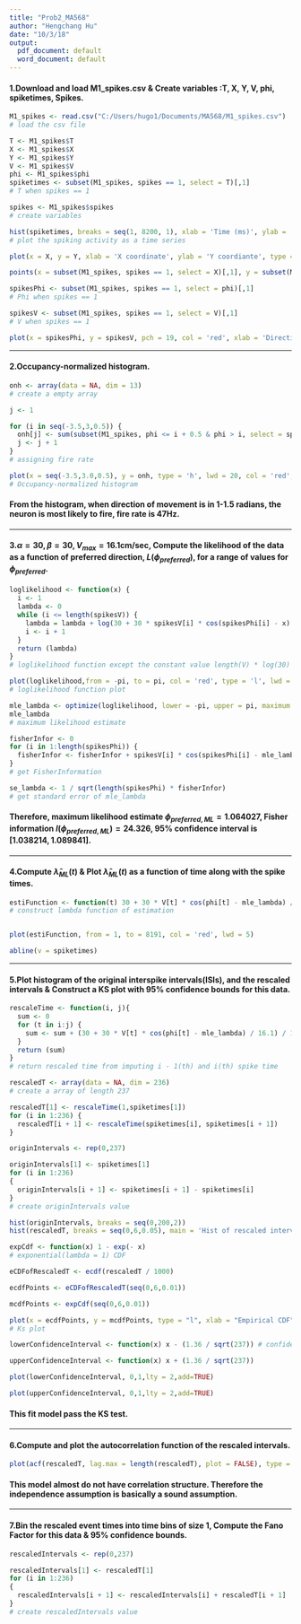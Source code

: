 ```yaml
---
title: "Prob2_MA568"
author: "Hengchang Hu"
date: "10/3/18"
output:
  pdf_document: default
  word_document: default
---
```


#### 1.Download and load M1_spikes.csv & Create variables :T, X, Y, V, phi, spiketimes, Spikes.

```r
M1_spikes <- read.csv("C:/Users/hugo1/Documents/MA568/M1_spikes.csv")
# load the csv file

T <- M1_spikes$T 
X <- M1_spikes$X
Y <- M1_spikes$Y
V <- M1_spikes$V
phi <- M1_spikes$phi
spiketimes <- subset(M1_spikes, spikes == 1, select = T)[,1]
# T when spikes == 1

spikes <- M1_spikes$spikes
# create variables

hist(spiketimes, breaks = seq(1, 8200, 1), xlab = 'Time (ms)', ylab = '', main = 'Spiking activity as time series')
# plot the spiking activity as a time series

plot(x = X, y = Y, xlab = 'X coordinate', ylab = 'Y coordiante', type = 'l')

points(x = subset(M1_spikes, spikes == 1, select = X)[,1], y = subset(M1_spikes, spikes == 1, select = Y)[,1], col = 'red', pch = 19)

spikesPhi <- subset(M1_spikes, spikes == 1, select = phi)[,1]
# Phi when spikes == 1

spikesV <- subset(M1_spikes, spikes == 1, select = V)[,1]
# V when spikes == 1

plot(x = spikesPhi, y = spikesV, pch = 19, col = 'red', xlab = 'Direction', ylab = 'Speed')
```

* * *

#### 2.Occupancy-normalized histogram.

```r
onh <- array(data = NA, dim = 13)
# create a empty array

j <- 1

for (i in seq(-3.5,3,0.5)) {
  onh[j] <- sum(subset(M1_spikes, phi <= i + 0.5 & phi > i, select = spikes)[,1]) / length(subset(M1_spikes, phi <= i + 0.5 & phi > i, select = spikes)[,1])
  j <- j + 1
}
# assigning fire rate

plot(x = seq(-3.5,3.0,0.5), y = onh, type = 'h', lwd = 20, col = 'red', xlab = 'Direction', ylab = 'Fire rate')
# Occupancy-normalized histogram
```

#### From the histogram, when direction of movement is in 1-1.5 radians, the neuron is most likely to fire, fire rate is 47Hz.

* * * 

#### 3.$\alpha = 30, \beta = 30, V_{max} = 16.1$cm/sec, Compute the likelihood of the data as a function of preferred direction, $L(\phi_{preferred})$, for a range of values for $\phi_{preferred}$.

```r
loglikelihood <- function(x) {
  i <- 1
  lambda <- 0
  while (i <= length(spikesV)) {
    lambda = lambda + log(30 + 30 * spikesV[i] * cos(spikesPhi[i] - x) / 16.1)
    i <- i + 1
  }
  return (lambda)
}
# loglikelihood function except the constant value length(V) * log(30)

plot(loglikelihood,from = -pi, to = pi, col = 'red', type = 'l', lwd = 5, xlab = 'Lambda preferred', ylab = 'LogLikelihood')
# loglikelihood function plot

mle_lambda <- optimize(loglikelihood, lower = -pi, upper = pi, maximum = TRUE)$maximum
mle_lambda
# maximum likelihood estimate

fisherInfor <- 0
for (i in 1:length(spikesPhi)) {
  fisherInfor <- fisherInfor + spikesV[i] * cos(spikesPhi[i] - mle_lambda) / (16.1 + spikesV[i] * cos(spikesPhi[i] - mle_lambda)) + spikesV[i] * spikesV[i] * sin(spikesPhi[i] - mle_lambda) * sin(spikesPhi[i] - mle_lambda) / (16.1 + spikesV[i] * cos(spikesPhi[i] - mle_lambda)) / (16.1 + spikesV[i] * cos(spikesPhi[i] - mle_lambda))
}
# get FisherInformation

se_lambda <- 1 / sqrt(length(spikesPhi) * fisherInfor)
# get standard error of mle_lambda
```

#### Therefore, maximum likelihood estimate $\phi_{preferred,ML} = 1.064027$, Fisher information $I(\phi_{preferred,ML}) = 24.326$, 95% confidence interval is $[1.038214,1.089841]$.

* * *

#### 4.Compute $\hat{\lambda}_{ML}(t)$ & Plot $\hat{\lambda}_{ML}(t)$ as a function of time along with the spike times.

```r
estiFunction <- function(t) 30 + 30 * V[t] * cos(phi[t] - mle_lambda) / 16.1
# construct lambda function of estimation 


plot(estiFunction, from = 1, to = 8191, col = 'red', lwd = 5)

abline(v = spiketimes)
```

* * * 

#### 5.Plot histogram of the original interspike intervals(ISIs), and the rescaled intervals & Construct a KS plot with 95% confidence bounds for this data.

```r
rescaleTime <- function(i, j){
  sum <- 0
  for (t in i:j) {
    sum <- sum + (30 + 30 * V[t] * cos(phi[t] - mle_lambda) / 16.1) / 1000
  }
  return (sum)
}
# return rescaled time from imputing i - 1(th) and i(th) spike time

rescaledT <- array(data = NA, dim = 236)
# create a array of length 237

rescaledT[1] <- rescaleTime(1,spiketimes[1])
for (i in 1:236) {
  rescaledT[i + 1] <- rescaleTime(spiketimes[i], spiketimes[i + 1])
}

originIntervals <- rep(0,237)

originIntervals[1] <- spiketimes[1]
for (i in 1:236)
{
  originIntervals[i + 1] <- spiketimes[i + 1] - spiketimes[i]
}
# create originIntervals value

hist(originIntervals, breaks = seq(0,200,2))
hist(rescaledT, breaks = seq(0,6,0.05), main = 'Hist of rescaled intervals')

expCdf <- function(x) 1 - exp(- x)
# exponential(lambda = 1) CDF

eCDFofRescaledT <- ecdf(rescaledT / 1000)

ecdfPoints <- eCDFofRescaledT(seq(0,6,0.01))

mcdfPoints <- expCdf(seq(0,6,0.01))

plot(x = ecdfPoints, y = mcdfPoints, type = "l", xlab = "Empirical CDF", ylab = "Model CDF", main = "KS plot", col = 'red', lwd = 5)
# Ks plot

lowerConfidenceInterval <- function(x) x - (1.36 / sqrt(237)) # confidence bounds

upperConfidenceInterval <- function(x) x + (1.36 / sqrt(237))

plot(lowerConfidenceInterval, 0,1,lty = 2,add=TRUE)

plot(upperConfidenceInterval, 0,1,lty = 2,add=TRUE)
```

#### This fit model pass the KS test.

* * * 

#### 6.Compute and plot the autocorrelation function of the rescaled intervals.

```r
plot(acf(rescaledT, lag.max = length(rescaledT), plot = FALSE), type = 'p', pch = 20, col = 'red')
```

#### This model almost do not have correlation structure. Therefore the independence assumption is basically a sound assumption.

* * * 

#### 7.Bin the rescaled event times into time bins of size 1, Compute the Fano Factor for this data & 95% confidence bounds.

```r
rescaledIntervals <- rep(0,237)

rescaledIntervals[1] <- rescaledT[1]
for (i in 1:236)
{
  rescaledIntervals[i + 1] <- rescaledIntervals[i] + rescaledT[i + 1]
}
# create rescaledIntervals value


```